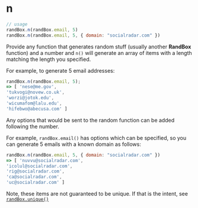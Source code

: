 # n

```js
// usage
randBox.n(randBox.email, 5)
randBox.n(randBox.email, 5, { domain: "socialradar.com" })
```

Provide any function that generates random stuff (usually another **RandBox** function) and a number and `n()` will generate an array of items with a length matching the length you specified.

For example, to generate 5 email addresses:

```js
randBox.n(randBox.email, 5);
=> [ 'nese@me.gov',
'tukvogi@novew.co.uk',
'worzi@jotok.edu',
'wicumafom@lalu.edu',
'hifebwo@abecusa.com' ]
```

Any options that would be sent to the random function can be added following the number.

For example, `randBox.email()` has options which can be specified, so you can generate 5 emails with a known domain as follows:

```js
randBox.n(randBox.email, 5, { domain: "socialradar.com" })
=> [ 'nuvvu@socialradar.com',
'icolul@socialradar.com',
'rig@socialradar.com',
'ca@socialradar.com',
'uc@socialradar.com' ]
```

Note, these items are not guaranteed to be unique. If that is the intent, see [`randBox.unique()`](http://randbox.com/#unique)
